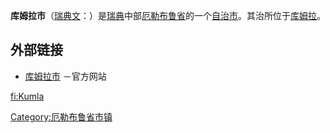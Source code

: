 {{Infobox Kommun|
fullname=Kumla kommun|
coatofarms=[[Image:Kumla_vapen.svg|100px]]|
county=[[厄勒布鲁省|厄勒布鲁省]]|
province=[[内尔彻|内尔彻]]|
capital=[[库姆拉|库姆拉]]|
map=[[Image:Kumla_Municipality_in_Örebro_County.png|200px]]|
arearank=第253名|
area=206.87|
arealand=205.34|
populationrank=第120名|
population=19,852|
densityrank=第49名|
populationdensity=96.68|
website=http://www.kumla.se/|
footnotes=面积与人口统计数据来自[[瑞典统计局|瑞典统计局]]，截至2007年12月31日}}

'''库姆拉市'''（[[瑞典文|瑞典文]]：{{lang|sv|''Kumla kommun''}}）是[[瑞典|瑞典]]中部[[厄勒布鲁省|厄勒布鲁省]]的一个[[瑞典自治市|自治市]]。其治所位于[[库姆拉|库姆拉]]。

==外部链接==
*[http://www.kumla.se 库姆拉市] {{Wayback|url=http://www.kumla.se/ |date=20081220063348 }}－官方网站

{{Örebro County}}
{{Localities in Kumla Municipality}}

[[Category:厄勒布鲁省市镇|Category:厄勒布鲁省市镇]]

[[fi:Kumla|fi:Kumla]]